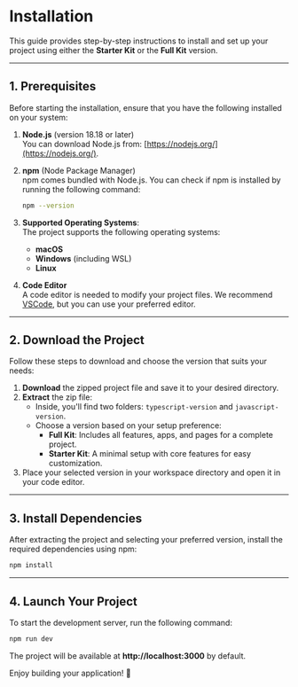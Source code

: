 # Installation

This guide provides step-by-step instructions to install and set up your project using either the **Starter Kit** or the **Full Kit** version.

---

## 1. Prerequisites

Before starting the installation, ensure that you have the following installed on your system:

1. **Node.js** (version 18.18 or later)  
   You can download Node.js from: [https://nodejs.org/](https://nodejs.org/).

2. **npm** (Node Package Manager)  
   npm comes bundled with Node.js. You can check if npm is installed by running the following command:

   ```bash
   npm --version
   ```

3. **Supported Operating Systems**:  
   The project supports the following operating systems:

   - **macOS**
   - **Windows** (including WSL)
   - **Linux**

4. **Code Editor**  
   A code editor is needed to modify your project files. We recommend [VSCode](https://code.visualstudio.com/), but you can use your preferred editor.

---

## 2. Download the Project

Follow these steps to download and choose the version that suits your needs:

1. **Download** the zipped project file and save it to your desired directory.
2. **Extract** the zip file:
   - Inside, you'll find two folders: `typescript-version` and `javascript-version`.
   - Choose a version based on your setup preference:
     - **Full Kit**: Includes all features, apps, and pages for a complete project.
     - **Starter Kit**: A minimal setup with core features for easy customization.
3. Place your selected version in your workspace directory and open it in your code editor.

---

## 3. Install Dependencies

After extracting the project and selecting your preferred version, install the required dependencies using npm:

```bash
npm install
```

---

## 4. Launch Your Project

To start the development server, run the following command:

```bash
npm run dev
```

The project will be available at **http://localhost:3000** by default.

Enjoy building your application! 🎉
